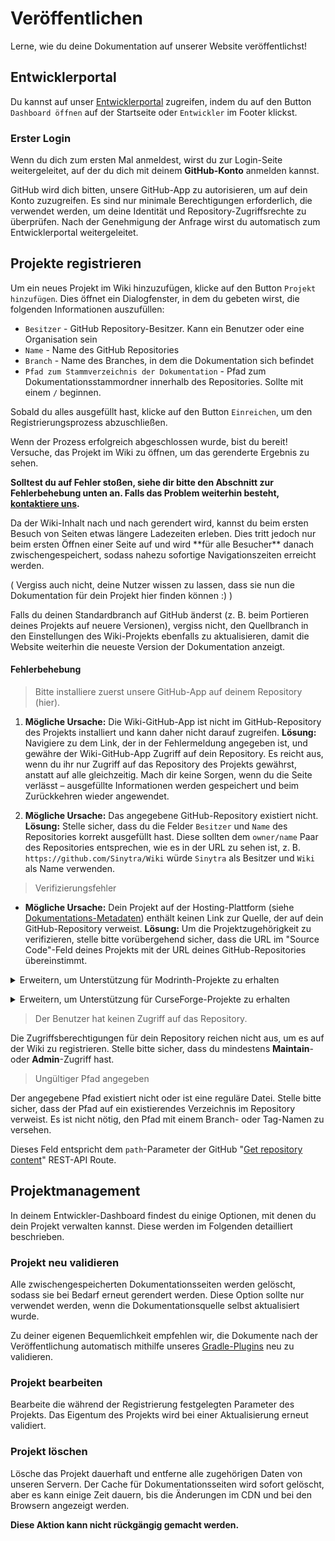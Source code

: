 
# Veröffentlichen

Lerne, wie du deine Dokumentation auf unserer Website veröffentlichst!

## Entwicklerportal

Du kannst auf unser [Entwicklerportal](../dev) zugreifen, indem du auf den Button `Dashboard öffnen` auf der Startseite oder `Entwickler` im Footer klickst.

### Erster Login

Wenn du dich zum ersten Mal anmeldest, wirst du zur Login-Seite weitergeleitet, auf der du dich mit deinem **GitHub-Konto** anmelden kannst.

GitHub wird dich bitten, unsere GitHub-App zu autorisieren, um auf dein Konto zuzugreifen. Es sind nur minimale Berechtigungen erforderlich, die verwendet werden, um deine Identität und Repository-Zugriffsrechte zu überprüfen. Nach der Genehmigung der Anfrage wirst du automatisch zum Entwicklerportal weitergeleitet.

## Projekte registrieren

Um ein neues Projekt im Wiki hinzuzufügen, klicke auf den Button `Projekt hinzufügen`. Dies öffnet ein Dialogfenster, in dem du gebeten wirst, die folgenden Informationen auszufüllen:

- `Besitzer` - GitHub Repository-Besitzer. Kann ein Benutzer oder eine Organisation sein
- `Name` - Name des GitHub Repositories
- `Branch` - Name des Branches, in dem die Dokumentation sich befindet
- `Pfad zum Stammverzeichnis der Dokumentation` - Pfad zum Dokumentationsstammordner innerhalb des Repositories. Sollte mit einem `/` beginnen.

Sobald du alles ausgefüllt hast, klicke auf den Button `Einreichen`, um den Registrierungsprozess abzuschließen.

Wenn der Prozess erfolgreich abgeschlossen wurde, bist du bereit! Versuche, das Projekt im Wiki zu öffnen, um das gerenderte Ergebnis zu sehen.

**Solltest du auf Fehler stoßen, siehe dir bitte den Abschnitt zur Fehlerbehebung unten an. Falls das Problem weiterhin besteht, [kontaktiere uns](./help).**

<Callout>
    Da der Wiki-Inhalt nach und nach gerendert wird, kannst du beim ersten Besuch von Seiten etwas längere Ladezeiten erleben. Dies tritt jedoch nur beim ersten Öffnen einer Seite auf und wird **für alle Besucher** danach zwischengespeichert, sodass nahezu sofortige Navigationszeiten erreicht werden.
</Callout>

( Vergiss auch nicht, deine Nutzer wissen zu lassen, dass sie nun die Dokumentation für dein Projekt hier finden können :) )

<Callout>
    Falls du deinen Standardbranch auf GitHub änderst (z. B. beim Portieren deines Projekts auf neuere Versionen), vergiss nicht, den Quellbranch in den Einstellungen des Wiki-Projekts ebenfalls zu aktualisieren, damit die Website weiterhin die neueste Version der Dokumentation anzeigt.
</Callout>

#### Fehlerbehebung

> Bitte installiere zuerst unsere GitHub-App auf deinem Repository (hier).

1. **Mögliche Ursache:** Die Wiki-GitHub-App ist nicht im GitHub-Repository des Projekts installiert und kann daher nicht darauf zugreifen.
**Lösung:** Navigiere zu dem Link, der in der Fehlermeldung angegeben ist, und gewähre der Wiki-GitHub-App Zugriff auf dein Repository.
Es reicht aus, wenn du ihr nur Zugriff auf das Repository des Projekts gewährst, anstatt auf alle gleichzeitig.
Mach dir keine Sorgen, wenn du die Seite verlässt – ausgefüllte Informationen werden gespeichert und beim Zurückkehren wieder angewendet.

2. **Mögliche Ursache:** Das angegebene GitHub-Repository existiert nicht.
**Lösung:** Stelle sicher, dass du die Felder `Besitzer` und `Name` des Repositories korrekt ausgefüllt hast. Diese sollten dem `owner/name` Paar des Repositories entsprechen, wie es in der URL zu sehen ist, z. B. `https://github.com/Sinytra/Wiki` würde `Sinytra` als Besitzer und `Wiki` als Name verwenden.

> Verifizierungsfehler

- **Mögliche Ursache:** Dein Projekt auf der Hosting-Plattform (siehe [Dokumentations-Metadaten](./devs#wiki-metadata)) enthält keinen Link zur Quelle, der auf dein GitHub-Repository verweist.
**Lösung:** Um die Projektzugehörigkeit zu verifizieren, stelle bitte vorübergehend sicher, dass die URL im "Source Code"-Feld deines Projekts mit der URL deines GitHub-Repositories übereinstimmt.

<details>
    <summary>Erweitern, um Unterstützung für Modrinth-Projekte zu erhalten</summary>
    
    1. Gehe zu den Einstellungen deines Projekts.
    2. Navigiere zum Tab `Links`.
    3. Gib die GitHub-Repository-URL in das Feld `Source code` ein.
    4. Wende die Änderungen an.
    
    ![](/meta-docs-assets/mr_src_url.png)
</details>
<p/>
<details>
    <summary>Erweitern, um Unterstützung für CurseForge-Projekte zu erhalten</summary>
    
    1. Gehe zu den Einstellungen deines Projekts.
    2. Navigiere zum Tab `Source`.
    3. Gib die GitHub-Repository-URL in das Feld `Repository URL` ein.
    4. Wende die Änderungen an.

    ![](/meta-docs-assets/cf_src_url.png
</details>

> Der Benutzer hat keinen Zugriff auf das Repository.

Die Zugriffsberechtigungen für dein Repository reichen nicht aus, um es auf der Wiki zu registrieren. Stelle bitte sicher, dass du mindestens **Maintain**- oder **Admin**-Zugriff hast.

> Ungültiger Pfad angegeben

Der angegebene Pfad existiert nicht oder ist eine reguläre Datei. Stelle bitte sicher, dass der Pfad auf ein existierendes Verzeichnis im Repository verweist. Es ist nicht nötig, den Pfad mit einem Branch- oder Tag-Namen zu versehen.

Dieses Feld entspricht dem `path`-Parameter der GitHub "[Get repository content](https://docs.github.com/en/rest/repos/contents?apiVersion=2022-11-28#get-repository-content)" REST-API Route.

## Projektmanagement

In deinem Entwickler-Dashboard findest du einige Optionen, mit denen du dein Projekt verwalten kannst. Diese werden im Folgenden detailliert beschrieben.

### <RefreshCwIcon className="inline-block mr-1 w-5 h-5"/> Projekt neu validieren

Alle zwischengespeicherten Dokumentationsseiten werden gelöscht, sodass sie bei Bedarf erneut gerendert werden. Diese Option sollte nur verwendet werden, wenn die Dokumentationsquelle selbst aktualisiert wurde.

Zu deiner eigenen Bequemlichkeit empfehlen wir, die Dokumente nach der Veröffentlichung automatisch mithilfe unseres [Gradle-Plugins](./devs#-gradle-plugin-companion) neu zu validieren.

### <SettingsIcon className="inline-block mr-1 w-5 h-5"/> Projekt bearbeiten

Bearbeite die während der Registrierung festgelegten Parameter des Projekts. Das Eigentum des Projekts wird bei einer Aktualisierung erneut validiert.

### <TrashIcon className="inline-block mr-1 w-5 h-5"/> Projekt löschen

Lösche das Projekt dauerhaft und entferne alle zugehörigen Daten von unseren Servern. Der Cache für Dokumentationsseiten wird sofort gelöscht, aber es kann einige Zeit dauern, bis die Änderungen im CDN und bei den Browsern angezeigt werden.

**Diese Aktion kann nicht rückgängig gemacht werden.**
